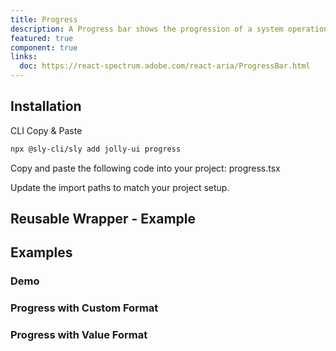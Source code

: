 ```yaml
---
title: Progress
description: A Progress bar shows the progression of a system operation such as downloading, uploading, processing, etc. in a visual way.
featured: true
component: true
links:
  doc: https://react-spectrum.adobe.com/react-aria/ProgressBar.html
---
```


<ComponentPreview name="progress-demo" />

## Installation

<Tabs defaultValue="cli">

<TabsList>
  <TabsTrigger value="cli">CLI</TabsTrigger>
  <TabsTrigger value="manual">Copy & Paste</TabsTrigger>
</TabsList>

<TabsContent value="cli">

```bash
npx @sly-cli/sly add jolly-ui progress
```

</TabsContent>

<TabsContent value="manual">

<Steps>

<Step>Copy and paste the following code into your project: progress.tsx</Step>

<ComponentSource name="progress" />

<Step>Update the import paths to match your project setup.</Step>

</Steps>

</TabsContent>

</Tabs>

## Reusable Wrapper - Example

<ComponentPreview name="progress-reusable" />

## Examples

### Demo

<ComponentPreview name="progress-demo" />

### Progress with Custom Format

<ComponentPreview name="progress-custom-format" />

### Progress with Value Format

<ComponentPreview name="progress-value-format" />
